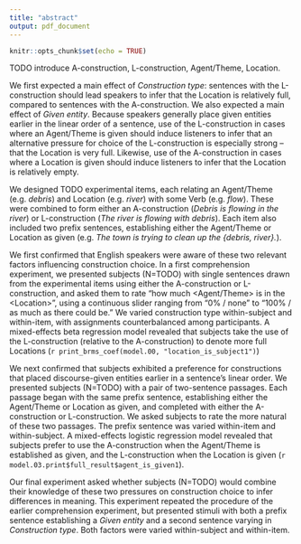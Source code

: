 ```yaml
---
title: "abstract"
output: pdf_document
---
```


```r
knitr::opts_chunk$set(echo = TRUE)
```

TODO introduce A-construction, L-construction, Agent/Theme, Location.

We first expected a main effect of *Construction type*: sentences with the
L-construction should lead speakers to infer that the Location is relatively
full, compared to sentences with the A-construction.
We also expected a main effect of *Given entity*. Because speakers generally
place given entities earlier in the linear order of a sentence, use of the
L-construction in cases where an Agent/Theme is given should induce listeners
to infer that an alternative pressure for choice of the L-construction is
especially strong -- that the Location is very full. Likewise, use of the
A-construction in cases where a Location is given should induce listeners to
infer that the Location is relatively empty.

We designed TODO experimental items, each relating an Agent/Theme (e.g. *debris*)
and Location (e.g. *river*) with some Verb (e.g. *flow*). These were combined
to form either an A-construction (*Debris is flowing in the river*) or
L-construction (*The river is flowing with debris*). Each item also included
two prefix sentences, establishing either the Agent/Theme or Location as given
(e.g. *The town is trying to clean up the \{debris, river\}.*).

We first confirmed that English speakers were aware of these two relevant
factors influencing construction choice.
In a first comprehension experiment,
we presented subjects (N=TODO) with single sentences drawn from the experimental
items using either the A-construction or L-construction, and asked them to rate
"how much \<Agent/Theme\> is in the \<Location\>",
using a continuous slider ranging from "0% / none" to "100% / as much as there
could be." We varied construction type within-subject and within-item, with
assignments counterbalanced among participants.
A mixed-effects beta regression model revealed that subjects take the use of the
L-construction (relative to the A-construction) to denote more full Locations
(`r print_brms_coef(model.00, "location_is_subject1")`)

We next confirmed that subjects exhibited a preference for constructions that
placed discourse-given entities earlier in a sentence's linear order.
We presented subjects (N=TODO) with a pair of two-sentence passages. Each passage
began with the same prefix sentence, establishing either the Agent/Theme or
Location as given, and completed with either the A-construction or L-construction.
We asked subjects to rate the more natural of these two passages. The prefix
sentence was varied within-item and within-subject.
A mixed-effects logistic regression model revealed that subjects prefer to use
the A-construction when the Agent/Theme is established as given, and the
L-construction when the Location is given (`r model.03.print$full_result$agent_is_given1`).

Our final experiment asked whether subjects (N=TODO) would combine their
knowledge of these two pressures on construction choice to infer differences in
meaning. This experiment repeated the procedure of the earlier comprehension
experiment, but presented stimuli with both a prefix sentence establishing a
*Given entity* and a second sentence varying in *Construction type*. Both
factors were varied within-subject and within-item.